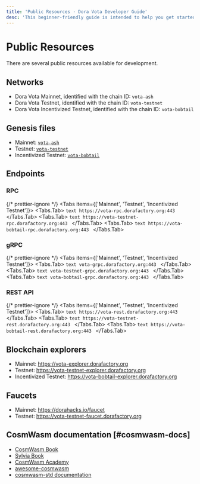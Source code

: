 ```yaml
---
title: 'Public Resources · Dora Vota Developer Guide'
desc: 'This beginner-friendly guide is intended to help you get started with Dora Vota and build on it.'
---
```



# Public Resources

There are several public resources available for development.

## Networks

- Dora Vota Mainnet, identified with the chain ID: `vota-ash`
- Dora Vota Testnet, identified with the chain ID: `vota-testnet`
- Dora Vota Incentivized Testnet, identified with the chain ID: `vota-bobtail`

## Genesis files

- Mainnet: [`vota-ash`](https://github.com/DoraFactory/doravota/blob/main/config/mainnet/genesis.json)
- Testnet: [`vota-testnet`](https://github.com/DoraFactory/doravota/blob/main/config/testnet/genesis.json)
- Incentivized Testnet: [`vota-bobtail`](https://df-node-dump.s3.ap-southeast-1.amazonaws.com/vota-bobtail-genesis.json)

## Endpoints

### RPC

{/* prettier-ignore */}
<Tabs items={['Mainnet', 'Testnet', 'Incentivized Testnet']}>
  <Tabs.Tab>
    ```text
    https://vota-rpc.dorafactory.org:443
    ```
  </Tabs.Tab>
  <Tabs.Tab>
    ```text
    https://vota-testnet-rpc.dorafactory.org:443
    ```
  </Tabs.Tab>
  <Tabs.Tab>
    ```text
    https://vota-bobtail-rpc.dorafactory.org:443
    ```
  </Tabs.Tab>
</Tabs>

### gRPC

{/* prettier-ignore */}
<Tabs items={['Mainnet', 'Testnet', 'Incentivized Testnet']}>
  <Tabs.Tab>
    ```text
    vota-grpc.dorafactory.org:443
    ```
  </Tabs.Tab>
  <Tabs.Tab>
    ```text
    vota-testnet-grpc.dorafactory.org:443
    ```
  </Tabs.Tab>
  <Tabs.Tab>
    ```text
    vota-bobtail-grpc.dorafactory.org:443
    ```
  </Tabs.Tab>
</Tabs>

### REST API

{/* prettier-ignore */}
<Tabs items={['Mainnet', 'Testnet', 'Incentivized Testnet']}>
  <Tabs.Tab>
    ```text
    https://vota-rest.dorafactory.org:443
    ```
  </Tabs.Tab>
  <Tabs.Tab>
    ```text
    https://vota-testnet-rest.dorafactory.org:443
    ```
  </Tabs.Tab>
  <Tabs.Tab>
    ```text
    https://vota-bobtail-rest.dorafactory.org:443
    ```
  </Tabs.Tab>
</Tabs>

## Blockchain explorers

- Mainnet: https://vota-explorer.dorafactory.org
- Testnet: https://vota-testnet-explorer.dorafactory.org
- Incentivized Testnet: https://vota-bobtail-explorer.dorafactory.org

## Faucets

- Mainnet: https://dorahacks.io/faucet
- Testnet: https://vota-testnet-faucet.dorafactory.org

## CosmWasm documentation [#cosmwasm-docs]

- [CosmWasm Book](https://book.cosmwasm.com/)
- [Sylvia Book](https://cosmwasm.github.io/sylvia-book/index.html)
- [CosmWasm Academy](https://academy.cosmwasm.com/)
- [awesome-cosmwasm](https://github.com/CosmWasm/awesome-cosmwasm)
- [cosmwasm-std documentation](https://docs.rs/cosmwasm-std/latest/cosmwasm_std/)
